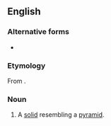 ==English==

===Alternative forms===
* {{l|en|pyramoid}}

===Etymology===
From {{suffix|en|pyramid|oid}}.

===Noun===
{{en-noun}}

# {{lb|en|geometry}} A [[solid]] resembling a [[pyramid]].
#: {{rfquotek|lang=en|Barlow}}